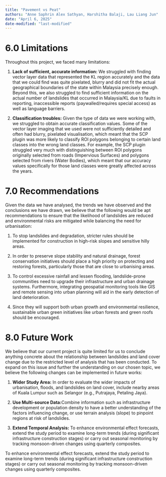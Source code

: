 ```yaml
---
title: "Pavement vs Peat"
authors: "Anne Saphrin Alex Sathyan, Harshitha Balaji, Lau Liang Jun"
date: "April 6, 2025"
date-modified: "last-modified"
---
```


# 6.0 Limitations

Throughout this project, we faced many limitations:

1.  **Lack of sufficient, accurate information:** We struggled with finding vector layer data that represented the KL region accurately and the data that we could find was quite pixelated, blurry and did not fit the actual geographical boundaries of the state within Malaysia precisely enough. Beyond this, we also struggled to find sufficient information on the actual number of landslides that occurred in Malaysia/KL due to faults in reporting, inaccessible reports (paywalled/requires special access) as well as language barriers.

2.  **Classification troubles:** Given the type of data we were working with, we struggled to obtain accurate classification values. Some of the vector layer imaging that we used were not sufficiently detailed and often had blurry, pixelated visualisation, which meant that the SCP plugin was more likely to classify ROI polygons belonging to certain land classes into the wrong land classes. For example, the SCP plugin struggled very much with distinguishing between ROI polygons originally selected from roads (Impervious Surfaces) and polygons selected from rivers (Water Bodies), which meant that our accuracy values specifically for those land classes were greatly affected across the years.

# 7.0 Recommendations

Given the data we have analysed, the trends we have observed and the conclusions we have drawn, we believe that the following would be apt recommendations to ensure that the likelihood of landslides are reduced and environmental risks are mitigated while balancing the need for urbanisation: 

1.  To stop landslides and degradation, stricter rules should be implemented for construction in high-risk slopes and sensitive hilly areas.

2.  In order to preserve slope stability and natural drainage, forest conservation initiatives should place a high priority on protecting and restoring forests, particularly those that are close to urbanising areas.

3.  To control excessive rainfall and lessen flooding, landslide-prone communities need to upgrade their infrastructure and urban drainage systems. Furthermore, integrating geospatial monitoring tools like GIS and remote sensing into urban planning will aid in the early detection of land deterioration. 

4.  Since they will support both urban growth and environmental resilience, sustainable urban green initiatives like urban forests and green roofs should be encouraged.

# 8.0 Future Work

We believe that our current project is quite limited for us to conclude anything concrete about the relationship between landslides and land cover change due to the restricted level of analysis that has been conducted. To expand on this issue and further the understanding on our chosen topic, we believe the following changes can be implemented in future works:   

1.  **Wider Study Area:** In order to evaluate the wider impacts of urbanisation, floods, and landslides on land cover, include nearby areas of Kuala Lumpur such as Selangor (e.g., Putrajaya, Petaling Jaya).

2.  **Use Multi-source Data:**Combine information such as infrastructure development or population density to have a better understanding of the factors influencing change, or use terrain analysis (slope) to pinpoint regions at risk of landslides.

3.  **Extend Temporal Analysis:** To enhance environmental effect forecasts, extend the study period to examine long-term trends (during significant infrastructure construction stages) or carry out seasonal monitoring by tracking monsoon-driven changes using quarterly composites.

To enhance environmental effect forecasts, extend the study period to examine long-term trends (during significant infrastructure construction stages) or carry out seasonal monitoring by tracking monsoon-driven changes using quarterly composites.

\

\
